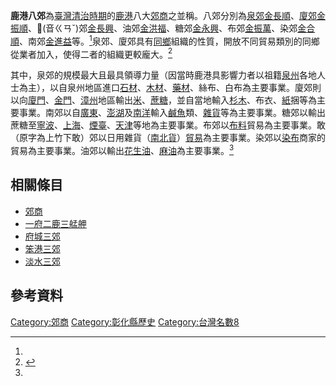 '''鹿港八郊'''為[[臺灣|臺灣]][[台灣清治時期|清治時期]]的[[鹿港|鹿港]]八大[[郊商|郊商]]之並稱。八郊分別為[[泉郊|泉郊]][[金長順|金長順]]、[[廈郊|廈郊]][[金振順|金振順]]、𥴊(音ㄍㄢˇ)郊[[金長興|金長興]]、油郊[[金洪福|金洪福]]、糖郊[[金永興|金永興]]、布郊[[金振萬|金振萬]]、染郊[[金合順|金合順]]、南郊[[金進益|金進益]]等。<ref name="鹿港鎮公所"/>泉郊、廈郊具有[[同鄉|同鄉]]組織的性質，開放不同貿易類別的同鄉從業者加入，使得二者的組織更較龐大。<ref name=":0">{{Cite web|url=http://nrch.culture.tw/twpedia.aspx?id=26453|work=nrch.culture.tw|accessdate=2019-03-27|title=鹿港八郊|author=|date=|publisher=|archive-date=2019-03-27|archive-url=https://web.archive.org/web/20190327102335/http://nrch.culture.tw/twpedia.aspx?id=26453|dead-url=no}}</ref>

其中，泉郊的規模最大且最具領導力量（因當時鹿港具影響力者以祖籍[[泉州|泉州]]各地人士為主），以自泉州地區進口[[石材|石材]]、[[木材|木材]]、[[藥材|藥材]]、絲布、白布為主要事業。廈郊則以向[[廈門|廈門]]、[[金門|金門]]、[[漳州|漳州]]地區輸出[[稻|米]]、[[蔗糖|蔗糖]]，並自當地輸入[[杉木|杉木]]、布衣、[[紙|紙]]捆等為主要事業。南郊以自[[廣東|廣東]]、[[澎湖|澎湖]]及[[南洋|南洋]]輸入[[鹹魚|鹹魚]]類、[[雜貨|雜貨]]等為主要事業。糖郊以輸出蔗糖至[[寧波|寧波]]、[[上海|上海]]、[[煙臺|煙臺]]、[[天津|天津]]等地為主要事業。布郊以[[布料|布料]]貿易為主要事業。敢（原字為上竹下敢）郊以日用雜貨（[[南北貨|南北貨]]）[[貿易|貿易]]為主要事業。染郊以[[印染|染布]]商家的貿易為主要事業。油郊以輸出[[花生油|花生油]]、[[芝麻油|麻油]]為主要事業。<ref name=":0" />

== 相關條目 ==
*[[郊商|郊商]]
*[[一府二鹿三艋舺|一府二鹿三艋舺]]
*[[府城三郊|府城三郊]]
*[[笨港三郊|笨港三郊]]
*[[淡水三郊|淡水三郊]]
== 參考資料 ==
{{reflist|1|refs=
啊
<ref name="鹿港鎮公所">{{cite web |url=http://www.lukang.gov.tw/form/Details.aspx?Parser=2,8,113,49,,,581 |title=八郊八景 |accessdate= |last= |first= |author= |coauthors= |date=2014年 |work= |publisher=彰化縣鹿港鎮公所 }}</ref>

}}

{{TW-hist-stub}}
[[Category:郊商|Category:郊商]]
[[Category:彰化縣歷史|Category:彰化縣歷史]]
[[Category:台灣名數8|Category:台灣名數8]]